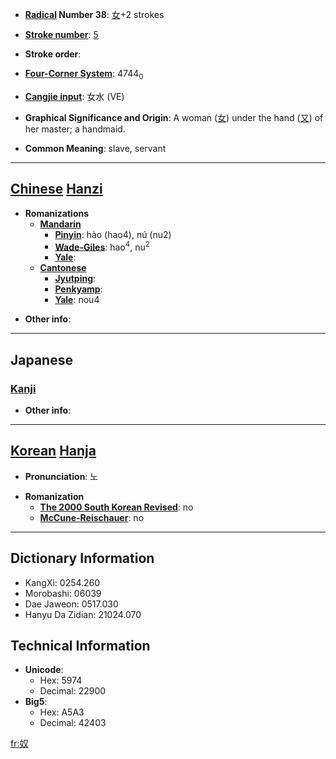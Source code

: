* '''[[Wiktionary:Chinese radical index| Radical]] Number 38''': [[Wiktionary:Chinese radical index 女|女]]+2 strokes

* '''[[Wiktionary:Chinese total strokes index|Stroke number]]''': [[Wiktionary:Chinese total strokes index 5|5]]

* '''Stroke order''': 

* '''[[Wiktionary:Chinese four corner index|Four-Corner System]]''': 4744<sub>0</sub>

* '''[[Wiktionary:Chinese Cangjie index|Cangjie input]]''': 女水 (VE)

* '''Graphical Significance and Origin''': A woman ([[女]]) under the hand ([[又]]) of her master; a handmaid.

* '''Common Meaning''': slave, servant

----

== [[Chinese]] [[Hanzi]] ==

* '''Romanizations'''
** '''[[Mandarin]]'''
*** '''[[Pinyin]]''': hào (hao4), nú (nu2)
*** '''[[Wade-Giles]]''': hao<sup>4</sup>, nu<sup>2</sup>
*** '''[[Yale]]''': 
** '''[[Cantonese]]'''
*** '''[[Jyutping]]''':
*** '''[[Penkyamp]]''': 
*** '''[[Yale]]''': nou4

* '''Other info''': 

----

==Japanese==
===[[Kanji]]===
{{kanji|on readings=[[ど]] (do), [[ぬ]] (nu)|kun readings=[[やっこ]] (yakko), [[やつ]] (yatsu), [[め]] (me)}}

* '''Other info''':  

----

== [[Korean]] [[Hanja]] ==

* '''Pronunciation''': 노

* '''Romanization'''
** '''[[The 2000 South Korean Revised Romanization|The 2000 South Korean Revised]]''': no
** '''[[McCune-Reischauer]]''': no

----

== Dictionary Information ==

* KangXi: 0254.260
* Morobashi: 06039
* Dae Jaweon: 0517.030
* Hanyu Da Zidian: 21024.070

== Technical Information ==

* '''Unicode''':
** Hex: 5974
** Decimal: 22900
* '''Big5''':
** Hex: A5A3
** Decimal: 42403

[[fr:奴]]